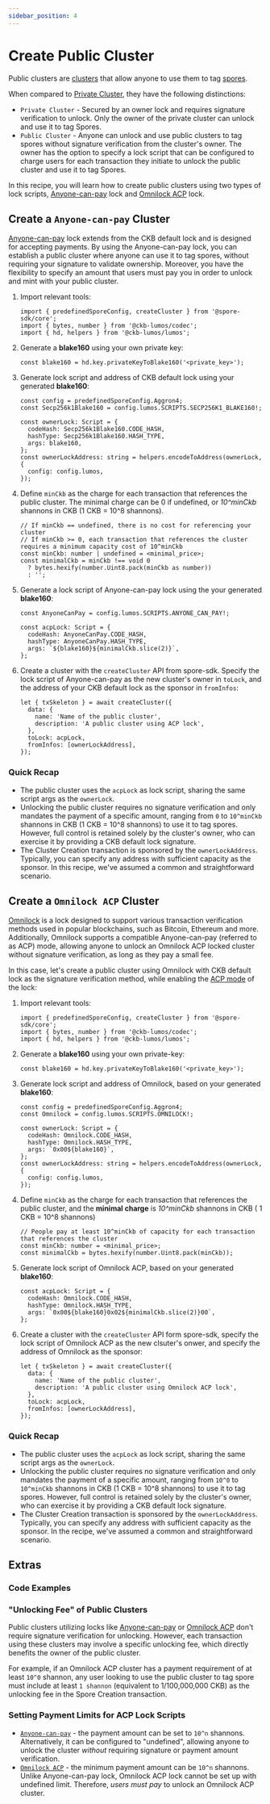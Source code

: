 ```yaml
---
sidebar_position: 4
---
```




# Create Public Cluster


Public clusters are [clusters](/basics/spore-101#what-is-a-cluster) that allow anyone to use them to tag [spores](/basics/spore-101#what-is-a-spore).

When compared to [Private Cluster](/recipes/create-private-cluster), they have the following distinctions:

- `Private Cluster` - Secured by an owner lock and requires signature verification to unlock. Only the owner of the private cluster can unlock and use it to tag Spores.
- `Public Cluster` - Anyone can unlock and use public clusters to tag spores without signature verification from the cluster's owner. The owner has the option to specify a lock script that can be configured to charge users for each transaction they initiate to unlock the public cluster and use it to tag Spores.

In this recipe, you will learn how to create public clusters using two types of lock scripts, [Anyone-can-pay](https://github.com/nervosnetwork/rfcs/blob/master/rfcs/0026-anyone-can-pay/0026-anyone-can-pay.md) lock and [Omnilock ACP](https://github.com/nervosnetwork/rfcs/blob/master/rfcs/0042-omnilock/0042-omnilock.md#anyone-can-pay-mode) lock.

## Create a `Anyone-can-pay` Cluster

[Anyone-can-pay](https://github.com/nervosnetwork/rfcs/blob/master/rfcs/0026-anyone-can-pay/0026-anyone-can-pay.md) lock extends from the CKB default lock and is designed for accepting payments. By using the Anyone-can-pay lock, you can establish a public cluster where anyone can use it to tag spores, without requiring your signature to validate ownership. Moreover, you have the flexibility to specify an amount that users must pay you in order to unlock and mint with your public cluster.

1. Import relevant tools:
    
    ```tsx
    import { predefinedSporeConfig, createCluster } from '@spore-sdk/core';
    import { bytes, number } from '@ckb-lumos/codec';
    import { hd, helpers } from '@ckb-lumos/lumos';
    ```
    
2. Generate a **blake160** using your own private key:
    
    ```tsx
    const blake160 = hd.key.privateKeyToBlake160('<private_key>');
    ```
    
3. Generate lock script and address of CKB default lock using your generated **blake160**:
    
    ```tsx
    const config = predefinedSporeConfig.Aggron4;
    const Secp256k1Blake160 = config.lumos.SCRIPTS.SECP256K1_BLAKE160!;
    
    const ownerLock: Script = {
      codeHash: Secp256k1Blake160.CODE_HASH,
      hashType: Secp256k1Blake160.HASH_TYPE,
      args: blake160,
    };
    const ownerLockAddress: string = helpers.encodeToAddress(ownerLock, {
      config: config.lumos,
    });
    ```
    
4. Define `minCkb` as the charge for each transaction that references the public cluster. The minimal charge can be 0 if undefined, or *10^minCkb* shannons in CKB (1 CKB = 10^8 shannons).
    
    ```tsx
    // If minCkb == undefined, there is no cost for referencing your cluster
    // If minCkb >= 0, each transaction that references the cluster requires a minimum capacity cost of 10^minCkb
    const minCkb: number | undefined = <minimal_price>;
    const minimalCkb = minCkb !== void 0 
      ? bytes.hexify(number.Uint8.pack(minCkb as number)) 
      : '';
    ```
    
5. Generate a lock script of Anyone-can-pay lock using the your generated **blake160**:
    
    ```tsx
    const AnyoneCanPay = config.lumos.SCRIPTS.ANYONE_CAN_PAY!;
    
    const acpLock: Script = {
      codeHash: AnyoneCanPay.CODE_HASH,
      hashType: AnyoneCanPay.HASH_TYPE,
      args: `${blake160}${minimalCkb.slice(2)}`,
    };
    ```
    
6. Create a cluster with the `createCluster` API from spore-sdk. Specify the lock script of Anyone-can-pay as the new cluster's owner in `toLock`, and the address of your CKB default lock as the sponsor in `fromInfos`:
    
    ```tsx
    let { txSkeleton } = await createCluster({
      data: {
        name: 'Name of the public cluster',
        description: 'A public cluster using ACP lock',
      },
      toLock: acpLock,
      fromInfos: [ownerLockAddress],
    });
    ```
    

### Quick Recap

- The public cluster uses the `acpLock` as lock script, sharing the same script args as the `ownerLock`.
- Unlocking the public cluster requires no signature verification and only mandates the payment of a specific amount, ranging from `0` to `10^minCkb` shannons in CKB (1 CKB = 10^8 shannons) to use it to tag spores. However, full control is retained solely by the cluster's owner, who can exercise it by providing a CKB default lock signature.
- The Cluster Creation transaction is sponsored by the `ownerLockAddress`. Typically, you can specify any address with sufficient capacity as the sponsor. In this recipe, we've assumed a common and straightforward scenario.

## Create a `Omnilock ACP` Cluster

[Omnilock](https://github.com/nervosnetwork/rfcs/blob/master/rfcs/0042-omnilock/0042-omnilock.md) is a lock designed to support various transaction verification methods used in popular blockchains, such as Bitcoin, Ethereum and more. Additionally, Omnilock supports a compatible Anyone-can-pay (referred to as ACP) mode, allowing anyone to unlock an Omnilock ACP locked cluster without signature verification, as long as they pay a small fee.

In this case, let's create a public cluster using Omnilock with CKB default lock as the signature verification method, while enabling the [ACP mode](https://github.com/nervosnetwork/rfcs/blob/master/rfcs/0042-omnilock/0042-omnilock.md#anyone-can-pay-mode) of the lock:

1. Import relevant tools:
    
    ```tsx
    import { predefinedSporeConfig, createCluster } from '@spore-sdk/core';
    import { bytes, number } from '@ckb-lumos/codec';
    import { hd, helpers } from '@ckb-lumos/lumos';
    ```
    
2. Generate a **blake160** using your own private-key:
    
    ```tsx
    const blake160 = hd.key.privateKeyToBlake160('<private_key>');
    ```
    
3. Generate lock script and address of Omnilock, based on your generated **blake160**:
    
    ```tsx
    const config = predefinedSporeConfig.Aggron4;
    const Omnilock = config.lumos.SCRIPTS.OMNILOCK!;
    
    const ownerLock: Script = {
      codeHash: Omnilock.CODE_HASH,
      hashType: Omnilock.HASH_TYPE,
      args: `0x00${blake160}`,
    };
    const ownerLockAddress: string = helpers.encodeToAddress(ownerLock, {
      config: config.lumos,
    });
    ```
    
4. Define `minCkb` as the charge for each transaction that references the public cluster, and the **minimal charge** is *10^minCkb* shannons in CKB ( 1 CKB = 10^8 shannons)
    
    ```tsx
    // People pay at least 10^minCkb of capacity for each transaction that references the cluster
    const minCkb: number = <minimal_price>;
    const minimalCkb = bytes.hexify(number.Uint8.pack(minCkb));
    ```
    
5. Generate lock script of Omnilock ACP, based on your generated **blake160**:
    
    ```tsx
    const acpLock: Script = {
      codeHash: Omnilock.CODE_HASH,
      hashType: Omnilock.HASH_TYPE,
      args: `0x00${blake160}0x02${minimalCkb.slice(2)}00`,
    };
    ```
    
6. Create a cluster with the `createCluster` API form spore-sdk, specify the lock script of Omnilock ACP as the new clsuter's onwer, and specify the address of Omnilock as the sponsor:
    
    ```tsx
    let { txSkeleton } = await createCluster({
      data: {
        name: 'Name of the public cluster',
        description: 'A public cluster using Omnilock ACP lock',
      },
      toLock: acpLock,
      fromInfos: [ownerLockAddress],
    });
    ```
    

### Quick Recap

- The public cluster uses the `acpLock` as lock script, sharing the same script args as the `ownerLock`.
- Unlocking the public cluster requires no signature verification and only mandates the payment of a specific amount, ranging from `10^0` to `10^minCkb` shannons in CKB (1 CKB = 10^8 shannons) to use it to tag spores. However, full control is retained solely by the cluster's owner, who can exercise it by providing a CKB default lock signature.
- The Cluster Creation transaction is sponsored by the `ownerLockAddress`. Typically, you can specify any address with sufficient capacity as the sponsor. In the recipe, we've assumed a common and straightforward scenario.

## Extras

### Code Examples

<EmbedCard
  title="Anyone-can-pay Cluster"
  href="https://github.com/sporeprotocol/spore-sdk/blob/beta/examples/acp/apis/createAcpCluster.ts"
  description="Create a public cluster with ACP"
  className="margin-top--sm"
/>

<EmbedCard
  title="OmniLock ACP Cluster"
  href="https://github.com/sporeprotocol/spore-sdk/blob/beta/examples/omnilock/acp/createAcpCluster.ts"
  description="Create a public cluster with Omnilock ACP"
  className="margin-top--sm"
/>


### "Unlocking Fee" of Public Clusters

Public clusters utilizing locks like [Anyone-can-pay](https://github.com/nervosnetwork/rfcs/blob/master/rfcs/0026-anyone-can-pay/0026-anyone-can-pay.md) or [Omnilock ACP](https://github.com/nervosnetwork/rfcs/blob/master/rfcs/0042-omnilock/0042-omnilock.md#anyone-can-pay-mode) don't require signature verification for unlocking. However, each transaction using these clusters may involve a specific unlocking fee, which directly benefits the owner of the public cluster.

For example, if an Omnilock ACP cluster has a payment requirement of at least `10^0` shannon, any user looking to use the public cluster to tag spore must include at least `1 shannon` (equivalent to 1/100,000,000 CKB) as the unlocking fee in the Spore Creation transaction.

### Setting Payment Limits for ACP Lock Scripts

- [`Anyone-can-pay`](https://github.com/nervosnetwork/rfcs/blob/master/rfcs/0026-anyone-can-pay/0026-anyone-can-pay.md) - the payment amount can be set to `10^n` shannons. Alternatively, it can be configured to "undefined", allowing anyone to unlock the cluster *without* requiring signature or payment amount verification.
- [`Omnilock ACP`](https://github.com/nervosnetwork/rfcs/blob/master/rfcs/0042-omnilock/0042-omnilock.md#anyone-can-pay-mode) - the minimum payment amount can be `10^n` shannons. Unlike Anyone-can-pay lock, Omnilock ACP lock cannot be set up with undefined limit. Therefore, *users must pay* to unlock an Omnilock ACP cluster.

